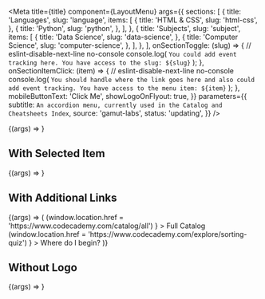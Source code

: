 
<Meta
  title={title}
  component={LayoutMenu}
  args={{
    sections: [
      {
        title: 'Languages',
        slug: 'language',
        items: [
          {
            title: 'HTML & CSS',
            slug: 'html-css',
          },
          {
            title: 'Python',
            slug: 'python',
          },
        ],
      },
      {
        title: 'Subjects',
        slug: 'subject',
        items: [
          {
            title: 'Data Science',
            slug: 'data-science',
          },
          {
            title: 'Computer Science',
            slug: 'computer-science',
          },
        ],
      },
    ],
    onSectionToggle: (slug) => {
      // eslint-disable-next-line no-console
      console.log(
        `You could add event tracking here. You have access to the slug: ${slug}`
      );
    },
    onSectionItemClick: (item) => {
      // eslint-disable-next-line no-console
      console.log(
        `You should handle where the link goes here and also could add event tracking. You have access to the menu item: ${item}`
      );
    },
    mobileButtonText: 'Click Me',
    showLogoOnFlyout: true,
  }}
  parameters={{
    subtitle: `An accordion menu, currently used in the Catalog and Cheatsheets Index`,
    source: 'gamut-labs',
    status: 'updating',
  }}
/>

<Canvas>
  <Story name="LayoutMenu">{(args) => <LayoutMenu {...args} />}</Story>
</Canvas>

<PropsTable story="LayoutMenu" />

## With Selected Item

<Canvas>
  <Story name="With Selected Item">
    {(args) => <LayoutMenu {...args} selectedItem="python" />}
  </Story>
</Canvas>

## With Additional Links

<Canvas>
  <Story name="With Additional Links">
    {(args) => (
      <LayoutMenu {...args}>
        <Box pb={32}>
          <Anchor
            variant="interface"
            display="block"
            onClick={() =>
              (window.location.href = 'https://www.codecademy.com/catalog/all')
            }
          >
            Full Catalog
          </Anchor>
        </Box>
        <Box pb={32}>
          <Anchor
            variant="interface"
            display="block"
            onClick={() =>
              (window.location.href =
                'https://www.codecademy.com/explore/sorting-quiz')
            }
          >
            Where do I begin?
          </Anchor>
        </Box>
      </LayoutMenu>
    )}
  </Story>
</Canvas>

## Without Logo

<Canvas>
  <Story name="Without Logo">
    {(args) => <LayoutMenu {...args} showLogoOnFlyout={false} />}
  </Story>
</Canvas>
